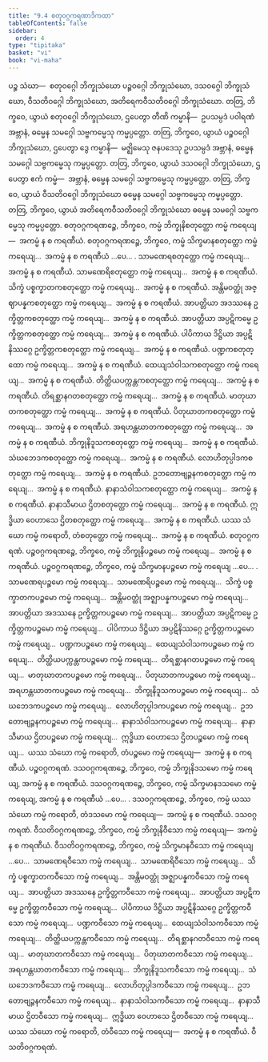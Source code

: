```yaml
---
title: "9.4 စတုဝဂ္ဂကရဏာဒိကထာ"
tableOfContents: false
sidebar:
  order: 4
type: "tipitaka"
basket: "vi"
book: "vi-maha"
---
```



<DynamicBreadcrumb />

<Division number="388" book="vi-maha" e="ch" v="3" p="439">

<Paragraph number="1797" book="vi-maha">
ပဉ္စ သံဃာ—  စတုဝဂ္ဂေါ ဘိက္ခုသံဃော ပဉ္စဝဂ္ဂေါ ဘိက္ခုသံဃော, ဒသဝဂ္ဂေါ ဘိက္ခုသံဃော, ဝီသတိဝဂ္ဂေါ ဘိက္ခုသံဃော, အတိရေကဝီသတိဝဂ္ဂေါ ဘိက္ခုသံဃော. တတြ, ဘိက္ခဝေ, ယွာယံ စတုဝဂ္ဂေါ ဘိက္ခုသံဃော, ဌပေတွာ တီဏိ ကမ္မာနိ—  ဥပသမ္ပဒံ ပဝါရဏံ အဗ္ဘာနံ, ဓမ္မေန သမဂ္ဂေါ သဗ္ဗကမ္မေသု ကမ္မပ္ပတ္တော. တတြ, ဘိက္ခဝေ, ယွာယံ ပဉ္စဝဂ္ဂေါ ဘိက္ခုသံဃော, ဌပေတွာ ဒွေ ကမ္မာနိ—  မဇ္ဈိမေသု ဇနပဒေသု ဥပသမ္ပဒံ အဗ္ဘာနံ, ဓမ္မေန သမဂ္ဂေါ သဗ္ဗကမ္မေသု ကမ္မပ္ပတ္တော. တတြ, ဘိက္ခဝေ, ယွာယံ ဒသဝဂ္ဂေါ ဘိက္ခုသံဃော, ဌပေတွာ ဧကံ ကမ္မံ—  အဗ္ဘာနံ, ဓမ္မေန သမဂ္ဂေါ သဗ္ဗကမ္မေသု ကမ္မပ္ပတ္တော. တတြ, ဘိက္ခဝေ, ယွာယံ ဝီသတိဝဂ္ဂေါ ဘိက္ခုသံဃော ဓမ္မေန သမဂ္ဂေါ သဗ္ဗကမ္မေသု ကမ္မပ္ပတ္တော. တတြ, ဘိက္ခဝေ, ယွာယံ အတိရေကဝီသတိဝဂ္ဂေါ ဘိက္ခုသံဃော ဓမ္မေန သမဂ္ဂေါ သဗ္ဗကမ္မေသု ကမ္မပ္ပတ္တော.
</Paragraph>

</Division>
<Division number="389" book="vi-maha" e="ch" v="3" p="440">

<Paragraph number="1798" book="vi-maha">
စတုဝဂ္ဂကရဏဉ္စေ, ဘိက္ခဝေ, ကမ္မံ ဘိက္ခုနိစတုတ္ထော ကမ္မံ ကရေယျ—  အကမ္မံ န စ ကရဏီယံ. စတုဝဂ္ဂကရဏဉ္စေ, ဘိက္ခဝေ, ကမ္မံ သိက္ခမာနစတုတ္ထော ကမ္မံ ကရေယျ…  အကမ္မံ န စ ကရဏီယံ …ပေ… . သာမဏေရစတုတ္ထော ကမ္မံ ကရေယျ…  အကမ္မံ န စ ကရဏီယံ. သာမဏေရိစတုတ္ထော ကမ္မံ ကရေယျ…  အကမ္မံ န စ ကရဏီယံ. သိက္ခံ ပစ္စက္ခာတကစတုတ္ထော ကမ္မံ ကရေယျ…  အကမ္မံ န စ ကရဏီယံ. အန္တိမဝတ္ထုံ အဇ္ဈာပန္နကစတုတ္ထော ကမ္မံ ကရေယျ…  အကမ္မံ န စ ကရဏီယံ. အာပတ္တိယာ အဒဿနေ ဥက္ခိတ္တကစတုတ္ထော ကမ္မံ ကရေယျ…  အကမ္မံ န စ ကရဏီယံ. အာပတ္တိယာ အပ္ပဋိကမ္မေ ဥက္ခိတ္တကစတုတ္ထော ကမ္မံ ကရေယျ…  အကမ္မံ န စ ကရဏီယံ. ပါပိကာယ ဒိဋ္ဌိယာ အပ္ပဋိနိဿဂ္ဂေ ဥက္ခိတ္တကစတုတ္ထော ကမ္မံ ကရေယျ…  အကမ္မံ န စ ကရဏီယံ. ပဏ္ဍကစတုတ္ထော ကမ္မံ ကရေယျ…  အကမ္မံ န စ ကရဏီယံ. ထေယျသံဝါသကစတုတ္ထော ကမ္မံ ကရေယျ…  အကမ္မံ န စ ကရဏီယံ. တိတ္ထိယပက္ကန္တကစတုတ္ထော ကမ္မံ ကရေယျ…  အကမ္မံ န စ ကရဏီယံ. တိရစ္ဆာနဂတစတုတ္ထော ကမ္မံ ကရေယျ…  အကမ္မံ န စ ကရဏီယံ. မာတုဃာတကစတုတ္ထော ကမ္မံ ကရေယျ…  အကမ္မံ န စ ကရဏီယံ. ပိတုဃာတကစတုတ္ထော ကမ္မံ ကရေယျ…  အကမ္မံ န စ ကရဏီယံ. အရဟန္တဃာတကစတုတ္ထော ကမ္မံ ကရေယျ…  အကမ္မံ န စ ကရဏီယံ. ဘိက္ခုနိဒူသကစတုတ္ထော ကမ္မံ ကရေယျ…  အကမ္မံ န စ ကရဏီယံ. သံဃဘေဒကစတုတ္ထော ကမ္မံ ကရေယျ…  အကမ္မံ န စ ကရဏီယံ. လောဟိတုပ္ပါဒကစတုတ္ထော ကမ္မံ ကရေယျ…  အကမ္မံ န စ ကရဏီယံ. ဥဘတောဗျဉ္ဇနကစတုတ္ထော ကမ္မံ ကရေယျ…  အကမ္မံ န စ ကရဏီယံ. နာနာသံဝါသကစတုတ္ထော ကမ္မံ ကရေယျ…  အကမ္မံ န စ ကရဏီယံ. နာနာသီမာယ ဌိတစတုတ္ထော ကမ္မံ ကရေယျ…  အကမ္မံ န စ ကရဏီယံ. ဣဒ္ဓိယာ ဝေဟာသေ ဌိတစတုတ္ထော ကမ္မံ ကရေယျ…  အကမ္မံ န စ ကရဏီယံ. ယဿ သံဃော ကမ္မံ ကရောတိ, တံစတုတ္ထော ကမ္မံ ကရေယျ…  အကမ္မံ န စ ကရဏီယံ.

</Paragraph>
</Division>

<Paragraph number="1799" type="center" book="vi-maha">
စတုဝဂ္ဂကရဏံ.


</Paragraph>

<Division number="390" book="vi-maha" e="ch" v="3" p="440">

<Paragraph number="1800" book="vi-maha">
ပဉ္စဝဂ္ဂကရဏဉ္စေ, ဘိက္ခဝေ, ကမ္မံ ဘိက္ခုနိပဉ္စမော ကမ္မံ ကရေယျ…  အကမ္မံ န စ ကရဏီယံ. ပဉ္စဝဂ္ဂကရဏဉ္စေ, ဘိက္ခဝေ, ကမ္မံ သိက္ခမာနပဉ္စမော ကမ္မံ ကရေယျ …ပေ… . သာမဏေရပဉ္စမော ကမ္မံ ကရေယျ…  သာမဏေရိပဉ္စမော ကမ္မံ ကရေယျ…  သိက္ခံ ပစ္စက္ခာတကပဉ္စမော ကမ္မံ ကရေယျ…  အန္တိမဝတ္ထုံ အဇ္ဈာပန္နကပဉ္စမော ကမ္မံ ကရေယျ…  အာပတ္တိယာ အဒဿနေ ဥက္ခိတ္တကပဉ္စမော ကမ္မံ ကရေယျ…  အာပတ္တိယာ အပ္ပဋိကမ္မေ ဥက္ခိတ္တကပဉ္စမော ကမ္မံ ကရေယျ…  ပါပိကာယ ဒိဋ္ဌိယာ အပ္ပဋိနိဿဂ္ဂေ ဥက္ခိတ္တကပဉ္စမော ကမ္မံ ကရေယျ…  ပဏ္ဍကပဉ္စမော ကမ္မံ ကရေယျ…  ထေယျသံဝါသကပဉ္စမော ကမ္မံ ကရေယျ…  တိတ္ထိယပက္ကန္တကပဉ္စမော ကမ္မံ ကရေယျ…  တိရစ္ဆာနဂတပဉ္စမော ကမ္မံ ကရေယျ…  မာတုဃာတကပဉ္စမော ကမ္မံ ကရေယျ…  ပိတုဃာတကပဉ္စမော ကမ္မံ ကရေယျ…  အရဟန္တဃာတကပဉ္စမော ကမ္မံ ကရေယျ…  ဘိက္ခုနိဒူသကပဉ္စမော ကမ္မံ ကရေယျ…  သံဃဘေဒကပဉ္စမော ကမ္မံ ကရေယျ…  လောဟိတုပ္ပါဒကပဉ္စမော ကမ္မံ ကရေယျ…  ဥဘတောဗျဉ္ဇနကပဉ္စမော ကမ္မံ ကရေယျ…  နာနာသံဝါသကပဉ္စမော ကမ္မံ ကရေယျ…  နာနာသီမာယ ဌိတပဉ္စမော ကမ္မံ ကရေယျ…  ဣဒ္ဓိယာ ဝေဟာသေ ဌိတပဉ္စမော ကမ္မံ ကရေယျ…  ယဿ သံဃော ကမ္မံ ကရောတိ, တံပဉ္စမော ကမ္မံ ကရေယျ—  အကမ္မံ န စ ကရဏီယံ.

</Paragraph>
</Division>

<Paragraph number="1801" type="center" book="vi-maha">
ပဉ္စဝဂ္ဂကရဏံ.


</Paragraph>

<Division number="391" book="vi-maha" e="ch" v="3" p="441">

<Paragraph number="1802" book="vi-maha">
ဒသဝဂ္ဂကရဏဉ္စေ, ဘိက္ခဝေ, ကမ္မံ ဘိက္ခုနိဒသမော ကမ္မံ ကရေယျ, အကမ္မံ န စ ကရဏီယံ. ဒသဝဂ္ဂကရဏဉ္စေ, ဘိက္ခဝေ, ကမ္မံ သိက္ခမာနဒသမော ကမ္မံ ကရေယျ, အကမ္မံ န စ ကရဏီယံ …ပေ… . ဒသဝဂ္ဂကရဏဉ္စေ, ဘိက္ခဝေ, ကမ္မံ ယဿ သံဃော ကမ္မံ ကရောတိ, တံဒသမော ကမ္မံ ကရေယျ—  အကမ္မံ န စ ကရဏီယံ.

</Paragraph>
</Division>

<Paragraph number="1803" type="center" book="vi-maha">
ဒသဝဂ္ဂကရဏံ.


</Paragraph>

<Division number="392" book="vi-maha" e="ch" v="3" p="441">

<Paragraph number="1804" book="vi-maha">
ဝီသတိဝဂ္ဂကရဏဉ္စေ, ဘိက္ခဝေ, ကမ္မံ ဘိက္ခုနိဝီသော ကမ္မံ ကရေယျ—  အကမ္မံ န စ ကရဏီယံ. ဝီသတိဝဂ္ဂကရဏဉ္စေ, ဘိက္ခဝေ, ကမ္မံ သိက္ခမာနဝီသော ကမ္မံ ကရေယျ …ပေ…  သာမဏေရဝီသော ကမ္မံ ကရေယျ…  သာမဏေရိဝီသော ကမ္မံ ကရေယျ…  သိက္ခံ ပစ္စက္ခာတကဝီသော ကမ္မံ ကရေယျ…  အန္တိမဝတ္ထုံ အဇ္ဈာပန္နကဝီသော ကမ္မံ ကရေယျ…  အာပတ္တိယာ အဒဿနေ ဥက္ခိတ္တကဝီသော ကမ္မံ ကရေယျ…  အာပတ္တိယာ အပ္ပဋိကမ္မေ ဥက္ခိတ္တကဝီသော ကမ္မံ ကရေယျ…  ပါပိကာယ ဒိဋ္ဌိယာ အပ္ပဋိနိဿဂ္ဂေ ဥက္ခိတ္တကဝီသော ကမ္မံ ကရေယျ…  ပဏ္ဍကဝီသော ကမ္မံ ကရေယျ…  ထေယျသံဝါသကဝီသော ကမ္မံ ကရေယျ…  တိတ္ထိယပက္ကန္တကဝီသော ကမ္မံ ကရေယျ…  တိရစ္ဆာနဂတဝီသော ကမ္မံ ကရေယျ…  မာတုဃာတကဝီသော ကမ္မံ ကရေယျ…  ပိတုဃာတကဝီသော ကမ္မံ ကရေယျ…  အရဟန္တဃာတကဝီသော ကမ္မံ ကရေယျ…  ဘိက္ခုနိဒူသကဝီသော ကမ္မံ ကရေယျ…  သံဃဘေဒကဝီသော ကမ္မံ ကရေယျ…  လောဟိတုပ္ပါဒကဝီသော ကမ္မံ ကရေယျ…  ဥဘတောဗျဉ္ဇနကဝီသော ကမ္မံ ကရေယျ…  နာနာသံဝါသကဝီသော ကမ္မံ ကရေယျ…  နာနာသီမာယ ဌိတဝီသော ကမ္မံ ကရေယျ…  ဣဒ္ဓိယာ ဝေဟာသေ ဌိတဝီသော ကမ္မံ ကရေယျ…  ယဿ သံဃော ကမ္မံ ကရောတိ, တံဝီသော ကမ္မံ ကရေယျ—  အကမ္မံ န စ ကရဏီယံ.

</Paragraph>
</Division>

<Paragraph number="1805" type="center" book="vi-maha">
ဝီသတိဝဂ္ဂကရဏံ.
</Paragraph>